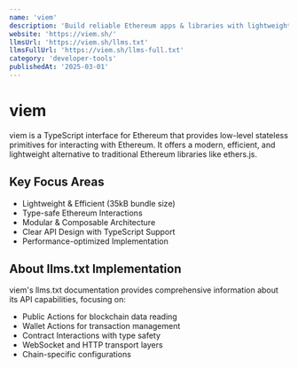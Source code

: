 ```yaml
---
name: 'viem'
description: 'Build reliable Ethereum apps & libraries with lightweight, composable, & type-safe modules from viem - a modern, efficient alternative to ethers.js.'
website: 'https://viem.sh/'
llmsUrl: 'https://viem.sh/llms.txt'
llmsFullUrl: 'https://viem.sh/llms-full.txt'
category: 'developer-tools'
publishedAt: '2025-03-01'
---
```


# viem

viem is a TypeScript interface for Ethereum that provides low-level stateless primitives for interacting with Ethereum. It offers a modern, efficient, and lightweight alternative to traditional Ethereum libraries like ethers.js.

## Key Focus Areas

- Lightweight & Efficient (35kB bundle size)
- Type-safe Ethereum Interactions
- Modular & Composable Architecture
- Clear API Design with TypeScript Support
- Performance-optimized Implementation

## About llms.txt Implementation

viem's llms.txt documentation provides comprehensive information about its API capabilities, focusing on:

- Public Actions for blockchain data reading
- Wallet Actions for transaction management
- Contract Interactions with type safety
- WebSocket and HTTP transport layers
- Chain-specific configurations

